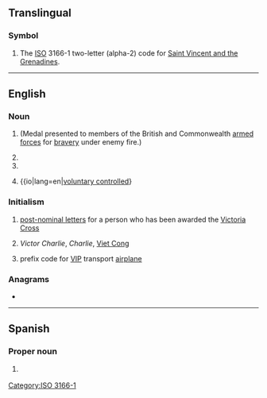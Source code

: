 {{also|vc|.vc|Vc.|vç|V.C.}}
==Translingual==

===Symbol===
{{head|mul|symbol}}

# The [[ISO]] 3166-1 two-letter (alpha-2) code for [[Saint Vincent and the Grenadines]].

[[Category:ISO 3166-1]]

----

==English==

===Noun===
{{en-noun|~}}

# {{io|lang=en|[[Victoria Cross]]}} (Medal presented to members of the British and Commonwealth [[armed forces]] for [[bravery]] under enemy fire.)
# {{io|lang=en|[[vice-chancellor]]}}
# {{io|lang=en|[[venture capitalist]]}}
# {{lb|en|UK|education}} {{io|lang=en|[[voluntary controlled school|voluntary controlled]]}

===Initialism===
{{rfc-header|Initialism}}
{{head|en|initialism}}

# [[post-nominal letters]] for a person who has been awarded the [[Victoria Cross]]
# {{lb|en|US|army|historical}} ''Victor Charlie'', ''Charlie'', [[Viet Cong]]
# {{lb|en|US|air force|aviation}} prefix code for [[VIP]] transport [[airplane]]

===Anagrams===
* {{anagrams|en|a=cv|CV|cv.}}

----

==Spanish==

===Proper noun===
{{head|es|proper noun}}

# {{abbreviation of|lang=es|Veracruz}} {{gloss|Mexican state}}
